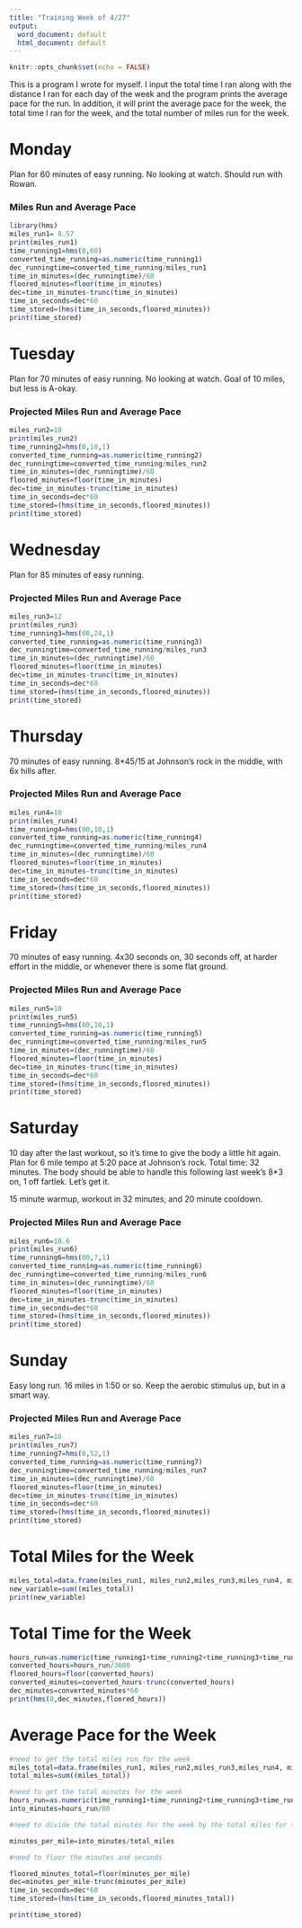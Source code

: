 ```yaml
---
title: "Training Week of 4/27"
output:
  word_document: default
  html_document: default
---
```




```r
knitr::opts_chunk$set(echo = FALSE)
```

This is a program I wrote for myself. I input the total time I ran along with the distance I ran for each day of the week and the program prints the average pace for the run. In addition, it will print the average pace for the week, the total time I ran for the week, and the total number of miles run for the week. 

# Monday 

Plan for 60 minutes of easy running. No looking at watch. Should run with Rowan. 

### Miles Run and Average Pace 

```r
library(hms)
miles_run1= 8.57
print(miles_run1)
time_running1=hms(0,60)
converted_time_running=as.numeric(time_running1)
dec_runningtime=converted_time_running/miles_run1
time_in_minutes=(dec_runningtime)/60
floored_minutes=floor(time_in_minutes)
dec=time_in_minutes-trunc(time_in_minutes)
time_in_seconds=dec*60
time_stored=(hms(time_in_seconds,floored_minutes))
print(time_stored)
```

# Tuesday 

Plan for 70 minutes of easy running. No looking at watch. Goal of 10 miles, but less is A-okay. 


### Projected Miles Run and Average Pace 

```r
miles_run2=10
print(miles_run2)
time_running2=hms(0,10,1)
converted_time_running=as.numeric(time_running2)
dec_runningtime=converted_time_running/miles_run2
time_in_minutes=(dec_runningtime)/60
floored_minutes=floor(time_in_minutes)
dec=time_in_minutes-trunc(time_in_minutes)
time_in_seconds=dec*60
time_stored=(hms(time_in_seconds,floored_minutes))
print(time_stored)
```


# Wednesday 

Plan for 85 minutes of easy running.   

### Projected Miles Run and Average Pace 
```r
miles_run3=12
print(miles_run3)
time_running3=hms(00,24,1)
converted_time_running=as.numeric(time_running3)
dec_runningtime=converted_time_running/miles_run3
time_in_minutes=(dec_runningtime)/60
floored_minutes=floor(time_in_minutes)
dec=time_in_minutes-trunc(time_in_minutes)
time_in_seconds=dec*60
time_stored=(hms(time_in_seconds,floored_minutes))
print(time_stored)
```


# Thursday 

70 minutes of easy running. 8*45/15 at Johnson's rock in the middle, with 6x hills after. 

### Projected Miles Run and Average Pace 
```r
miles_run4=10
print(miles_run4)
time_running4=hms(00,10,1)
converted_time_running=as.numeric(time_running4)
dec_runningtime=converted_time_running/miles_run4
time_in_minutes=(dec_runningtime)/60
floored_minutes=floor(time_in_minutes)
dec=time_in_minutes-trunc(time_in_minutes)
time_in_seconds=dec*60
time_stored=(hms(time_in_seconds,floored_minutes))
print(time_stored)
```


# Friday 

70 minutes of easy running. 4x30 seconds on, 30 seconds off, at harder effort in the middle, or whenever there is some flat ground. 

### Projected Miles Run and Average Pace 
```r
miles_run5=10
print(miles_run5)
time_running5=hms(00,10,1)
converted_time_running=as.numeric(time_running5)
dec_runningtime=converted_time_running/miles_run5
time_in_minutes=(dec_runningtime)/60
floored_minutes=floor(time_in_minutes)
dec=time_in_minutes-trunc(time_in_minutes)
time_in_seconds=dec*60
time_stored=(hms(time_in_seconds,floored_minutes))
print(time_stored)
```  
# Saturday 

10 day after the last workout, so it's time to give the body a little hit again. Plan for 6 mile tempo at 5:20 pace at Johnson's rock. Total time: 32 minutes. The body should be able to handle this following last week's 8*3 on, 1 off fartlek. Let's get it. 

15 minute warmup, workout in 32 minutes, and 20 minute cooldown. 

### Projected Miles Run and Average Pace 
```r
miles_run6=10.6
print(miles_run6)
time_running6=hms(00,7,1)
converted_time_running=as.numeric(time_running6)
dec_runningtime=converted_time_running/miles_run6
time_in_minutes=(dec_runningtime)/60
floored_minutes=floor(time_in_minutes)
dec=time_in_minutes-trunc(time_in_minutes)
time_in_seconds=dec*60
time_stored=(hms(time_in_seconds,floored_minutes))
print(time_stored)
```




# Sunday 

Easy long run. 16 miles in 1:50 or so. Keep the aerobic stimulus up, but in a smart way. 

### Projected Miles Run and Average Pace 
```r
miles_run7=16
print(miles_run7)
time_running7=hms(0,52,1)
converted_time_running=as.numeric(time_running7)
dec_runningtime=converted_time_running/miles_run7
time_in_minutes=(dec_runningtime)/60
floored_minutes=floor(time_in_minutes)
dec=time_in_minutes-trunc(time_in_minutes)
time_in_seconds=dec*60
time_stored=(hms(time_in_seconds,floored_minutes))
print(time_stored)
```




# Total Miles for the Week 


```r
miles_total=data.frame(miles_run1, miles_run2,miles_run3,miles_run4, miles_run5,miles_run6,miles_run7)
new_variable=sum((miles_total))
print(new_variable)
```

# Total Time for the Week 
```r
hours_run=as.numeric(time_running1+time_running2+time_running3+time_running4+time_running5+time_running6+time_running7)
converted_hours=hours_run/3600
floored_hours=floor(converted_hours)
converted_minutes=converted_hours-trunc(converted_hours)
dec_minutes=converted_minutes*60
print(hms(0,dec_minutes,floored_hours))
```

# Average Pace for the Week 

```r
#need to get the total miles run for the week 
miles_total=data.frame(miles_run1, miles_run2,miles_run3,miles_run4, miles_run5,miles_run6,miles_run7)
total_miles=sum((miles_total))

#need to get the total minutes for the week 
hours_run=as.numeric(time_running1+time_running2+time_running3+time_running4+time_running5+time_running6+time_running7)
into_minutes=hours_run/60

#need to divide the total minutes for the week by the total miles for the week 

minutes_per_mile=into_minutes/total_miles

#need to floor the minutes and seconds 

floored_minutes_total=floor(minutes_per_mile)
dec=minutes_per_mile-trunc(minutes_per_mile)
time_in_seconds=dec*60
time_stored=(hms(time_in_seconds,floored_minutes_total))

print(time_stored)
```




